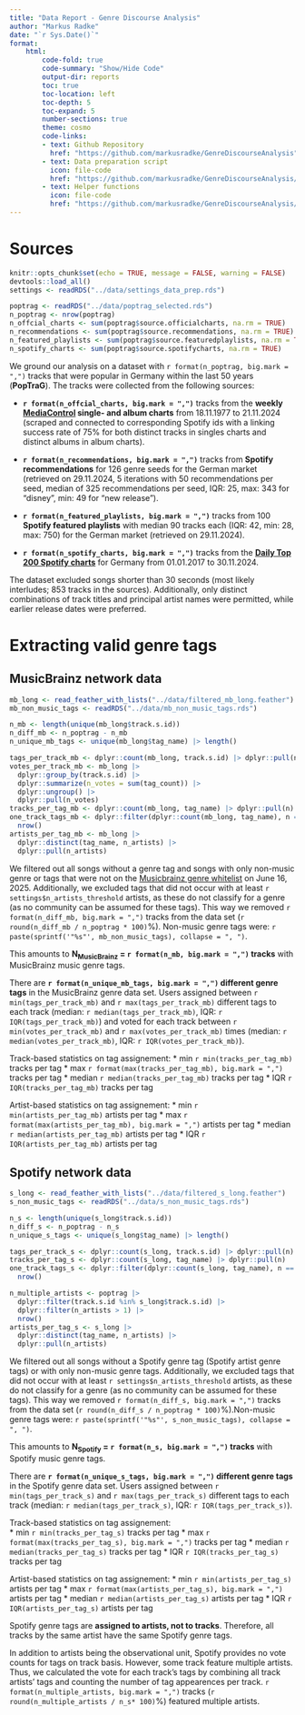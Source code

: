 ```yaml
---
title: "Data Report - Genre Discourse Analysis"
author: "Markus Radke"
date: "`r Sys.Date()`"
format: 
    html: 
        code-fold: true
        code-summary: "Show/Hide Code"
        output-dir: reports
        toc: true
        toc-location: left
        toc-depth: 5
        toc-expand: 5
        number-sections: true
        theme: cosmo
        code-links:
        - text: Github Repository
          href: "https://github.com/markusradke/GenreDiscourseAnalysis"
        - text: Data preparation script
          icon: file-code
          href: "https://github.com/markusradke/GenreDiscourseAnalysis/blob/main/data-raw/import_and_prepare.R"
        - text: Helper functions
          icon: file-code
          href: "https://github.com/markusradke/GenreDiscourseAnalysis/blob/main/R/prepare_data.R"
---
```

# Sources
```r
knitr::opts_chunk$set(echo = TRUE, message = FALSE, warning = FALSE)
devtools::load_all()
settings <- readRDS("../data/settings_data_prep.rds")
```	

```r
poptrag <- readRDS("../data/poptrag_selected.rds")
n_poptrag <- nrow(poptrag)
n_offcial_charts <- sum(poptrag$source.officialcharts, na.rm = TRUE)
n_recommendations <- sum(poptrag$source.recommendations, na.rm = TRUE)
n_featured_playlists <- sum(poptrag$source.featuredplaylists, na.rm = TRUE)
n_spotify_charts <- sum(poptrag$source.spotifycharts, na.rm = TRUE)
```

We ground our analysis on a dataset with `r format(n_poptrag, big.mark = ",")` tracks that were popular in Germany within the last 50 years (**PopTraG**).  The tracks were collected from the following sources:

-   **`r format(n_offcial_charts, big.mark = ",")`** tracks from the **weekly [MediaControl](https://www.offiziellecharts.de/) single- and album charts** from 18.11.1977 to 21.11.2024 (scraped and connected to corresponding Spotify ids with a linking success rate of 75% for both distinct tracks in singles charts and distinct albums in album charts).

-   **`r format(n_recommendations, big.mark = ",")`** tracks from **Spotify recommendations** for 126 genre seeds for the German market (retrieved on 29.11.2024, 5 iterations with 50 recommendations per seed, median of 325 recommendations per seed, IQR: 25, max: 343 for "disney", min: 49 for "new release").

-   **`r format(n_featured_playlists, big.mark = ",")`** tracks from 100 **Spotify featured playlists** with median 90 tracks each (IQR: 42, min: 28, max: 750) for the German market (retrieved on 29.11.2024).

- **`r format(n_spotify_charts, big.mark = ",")`** tracks from the **[Daily Top 200 Spotify charts](https://spotifycharts.com/regional/de/weekly/latest)** for Germany from 01.01.2017 to 30.11.2024.

:::{.callout-note}
The dataset excluded songs shorter than 30 seconds (most likely interludes; 853 tracks in the sources). Additionally, only distinct combinations of track titles and principal artist names were permitted, while earlier release dates were preferred.
:::

# Extracting valid genre tags
## MusicBrainz network data

```r
mb_long <- read_feather_with_lists("../data/filtered_mb_long.feather")
mb_non_music_tags <- readRDS("../data/mb_non_music_tags.rds")

n_mb <- length(unique(mb_long$track.s.id))
n_diff_mb <- n_poptrag - n_mb
n_unique_mb_tags <- unique(mb_long$tag_name) |> length()

tags_per_track_mb <- dplyr::count(mb_long, track.s.id) |> dplyr::pull(n)
votes_per_track_mb <- mb_long |>
  dplyr::group_by(track.s.id) |>
  dplyr::summarize(n_votes = sum(tag_count)) |>
  dplyr::ungroup() |>
  dplyr::pull(n_votes)
tracks_per_tag_mb <- dplyr::count(mb_long, tag_name) |> dplyr::pull(n)
one_track_tags_mb <- dplyr::filter(dplyr::count(mb_long, tag_name), n == 1) |>
  nrow()
artists_per_tag_mb <- mb_long |>
  dplyr::distinct(tag_name, n_artists) |> 
  dplyr::pull(n_artists)
```

We filtered out all songs without a genre tag and songs with only non-music genre or tags that were not on the [Musicbrainz genre whitelist](https://musicbrainz.org/genres) on June 16, 2025. Additionally, we excluded tags that did not occur with at least `r settings$n_artists_threshold` artists, as these do not classify for a genre (as no community can be assumed for these tags). This way we removed `r format(n_diff_mb, big.mark = ",")` tracks from the data set (`r round(n_diff_mb / n_poptrag * 100)`%). Non-music genre tags were: `r paste(sprintf('"%s"', mb_non_music_tags), collapse = ", ")`.

This amounts to **N~MusicBrainz~ = `r format(n_mb, big.mark = ",")` tracks** with MusicBrainz music genre tags.

There are **`r format(n_unique_mb_tags, big.mark = ",")` different genre tags** in the MusicBrainz genre data set. Users assigned between `r min(tags_per_track_mb)` and `r max(tags_per_track_mb)` different tags to each track (median: `r median(tags_per_track_mb)`, IQR: `r IQR(tags_per_track_mb)`) and voted for each track between `r min(votes_per_track_mb)` and `r max(votes_per_track_mb)` times (median: `r median(votes_per_track_mb)`, IQR: `r IQR(votes_per_track_mb)`).

Track-based statistics on tag assignement: 
* min `r min(tracks_per_tag_mb)` tracks per tag
* max `r format(max(tracks_per_tag_mb), big.mark = ",")` tracks per tag
* median `r median(tracks_per_tag_mb)` tracks per tag
* IQR `r IQR(tracks_per_tag_mb)` tracks per tag

Artist-based statistics on tag assignement:
* min `r min(artists_per_tag_mb)` artists per tag
* max `r format(max(artists_per_tag_mb), big.mark = ",")` artists per tag
* median `r median(artists_per_tag_mb)` artists per tag
* IQR `r IQR(artists_per_tag_mb)` artists per tag

## Spotify network data

```r
s_long <- read_feather_with_lists("../data/filtered_s_long.feather")
s_non_music_tags <- readRDS("../data/s_non_music_tags.rds")

n_s <- length(unique(s_long$track.s.id))
n_diff_s <- n_poptrag - n_s
n_unique_s_tags <- unique(s_long$tag_name) |> length()

tags_per_track_s <- dplyr::count(s_long, track.s.id) |> dplyr::pull(n)
tracks_per_tag_s <- dplyr::count(s_long, tag_name) |> dplyr::pull(n)
one_track_tags_s <- dplyr::filter(dplyr::count(s_long, tag_name), n == 1) |>
  nrow()

n_multiple_artists <- poptrag |>
  dplyr::filter(track.s.id %in% s_long$track.s.id) |>
  dplyr::filter(n_artists > 1) |>
  nrow() 
artists_per_tag_s <- s_long |>
  dplyr::distinct(tag_name, n_artists) |> 
  dplyr::pull(n_artists)
```

We filtered out all songs without a Spotify genre tag (Spotify artist genre tags) or with only non-music genre tags. Additionally, we excluded tags that did not occur with at least `r settings$n_artists_threshold` artists, as these do not classify for a genre (as no community can be assumed for these tags). This way we removed `r format(n_diff_s, big.mark = ",")` tracks from the data set (`r round(n_diff_s / n_poptrag * 100)`%).Non-music genre tags were: `r paste(sprintf('"%s"', s_non_music_tags), collapse = ", ")`.

This amounts to **N~Spotify~ = `r format(n_s, big.mark = ",")` tracks** with Spotify music genre tags.

There are **`r format(n_unique_s_tags, big.mark = ",")` different genre tags** in the Spotify genre data set. Users assigned between `r min(tags_per_track_s)` and `r max(tags_per_track_s)` different tags to each track (median: `r median(tags_per_track_s)`, IQR: `r IQR(tags_per_track_s)`).

Track-based statistics on tag assignement:  
* min `r min(tracks_per_tag_s)` tracks per tag
* max `r format(max(tracks_per_tag_s), big.mark = ",")` tracks per tag
* median `r median(tracks_per_tag_s)` tracks per tag
* IQR `r IQR(tracks_per_tag_s)` tracks per tag

Artist-based statistics on tag assignement:
* min `r min(artists_per_tag_s)` artists per tag
* max `r format(max(artists_per_tag_s), big.mark = ",")` artists per tag
* median `r median(artists_per_tag_s)` artists per tag
* IQR `r IQR(artists_per_tag_s)` artists per tag

:::{.callout-important}
Spotify genre tags are **assigned to artists, not to tracks**. Therefore, all tracks by the same artist have the same Spotify genre tags.
::::
:::{.callout-note}
In addition to artists being the observational unit, Spotify provides no vote counts for tags on track basis. However, some track feature multiple artists. Thus, we calculated the vote for each track's tags by combining all track artists' tags and counting the number of tag appearences per track. `r format(n_multiple_artists, big.mark = ",")` tracks (`r round(n_multiple_artists / n_s* 100)`%) featured multiple artists.
:::

